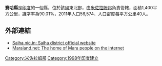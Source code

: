 '''賽哈縣'''是[[印度|印度]]的一個縣，位於該國東北部，由[[米佐拉姆邦|米佐拉姆邦]]負責管轄，面積1,400平方公里，識字率為90.01%，2011年人口56,574，人口密度每平方公里40人。

==外部連結==
* [http://saiha.nic.in Saiha.nic.in: Saiha district official website] {{Wayback|url=http://saiha.nic.in/ |date=20071011223452 }}
* [https://web.archive.org/web/20091207044315/http://www.maraland.net/ Maraland.net: The home of Mara people on the internet]

{{coord|22|29|24|N|92|58|48|E|region:IN-MZ_type:adm2nd_source:kolossus-nowiki|display=title}}

{{India-geo-stub}}
[[Category:米佐拉姆邦|Category:米佐拉姆邦]]
[[Category:1998年印度建立|Category:1998年印度建立]]